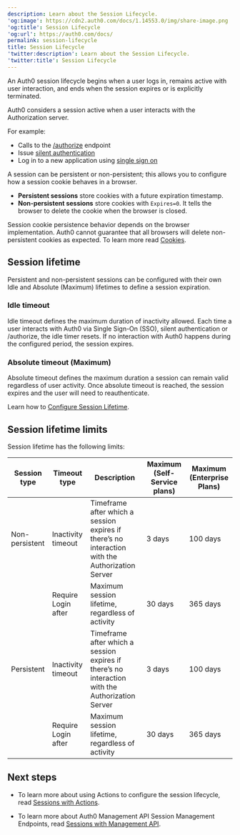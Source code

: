 ```yaml
---
description: Learn about the Session Lifecycle.
'og:image': https://cdn2.auth0.com/docs/1.14553.0/img/share-image.png
'og:title': Session Lifecycle
'og:url': https://auth0.com/docs/
permalink: session-lifecycle
title: Session Lifecycle
'twitter:description': Learn about the Session Lifecycle.
'twitter:title': Session Lifecycle
---
```



An Auth0 session lifecycle begins when a user logs in, remains active with user interaction, and ends when the session expires or is explicitly terminated. 

Auth0 considers a session active when a user interacts with the Authorization server. 

For example:

* Calls to the [/authorize](/docs/api/authentication/authorization-code-flow/authorize-application) endpoint 
* Issue [silent authentication](/docs/authenticate/login/configure-silent-authentication)
* Log in to a new application using [single sign on](/docs/authenticate/single-sign-on)

A session can be persistent or non-persistent; this allows you to configure how a session cookie behaves in a browser. 

* **Persistent sessions** store cookies with a future expiration timestamp.
* **Non-persistent sessions** store cookies with `Expires=0`. It tells the browser to delete the cookie when the browser is closed.

<Callout icon="file-lines" color="#0EA5E9" iconType="regular">

Session cookie persistence behavior depends on the browser implementation. Auth0 cannot guarantee that all browsers will delete non-persistent cookies as expected.
To learn more read [Cookies](https://auth0.com/docs/manage-users/cookies).

</Callout>


## Session lifetime

Persistent and non-persistent sessions can be configured with their own Idle and Absolute (Maximum) lifetimes to define a session expiration.

### Idle timeout

Idle timeout defines the maximum duration of inactivity allowed. Each time a user interacts with Auth0 via Single Sign-On (SSO), silent authentication or /authorize, the idle timer resets. If no interaction with Auth0 happens during the configured period, the session expires.

### Absolute timeout (Maximum)

Absolute timeout defines the maximum duration a session can remain valid regardless of user activity. Once absolute timeout is reached, the session expires and the user will need to reauthenticate.

Learn how to [Configure Session Lifetime](/docs/manage-users/sessions/configure-session-lifetime).

## Session lifetime limits

Session lifetime has the following limits:

<table class="table"><thead>
<tr>
<th><strong>Session type</strong></th>
<th><strong>Timeout type</strong></th>
<th><strong>Description</strong></th>
<th><strong>Maximum (Self-Service plans)</strong></th>
<th><strong>Maximum (Enterprise Plans)</strong></th>
</tr>
</thead>
<tbody>
<tr>
<td>Non-persistent</td>
<td>Inactivity timeout</td>
<td>Timeframe after which a session expires if there’s no interaction with the Authorization Server</td>
<td>3 days</td>
<td>100 days</td>
</tr>
<tr>
<td></td>
<td>Require Login after</td>
<td>Maximum session lifetime, regardless of activity</td>
<td>30 days</td>
<td>365 days</td>
</tr>
<tr>
<td>Persistent</td>
<td>Inactivity timeout</td>
<td>Timeframe after which a session expires if there’s no interaction with the Authorization Server</td>
<td>3 days</td>
<td>100 days</td>
</tr>
<tr>
<td></td>
<td>Require Login after</td>
<td>Maximum session lifetime, regardless of activity</td>
<td>30 days</td>
<td>365 days</td>
</tr>
</tbody>
</table>

## Next steps

* To learn more about using Actions to configure the session lifecycle, read [Sessions with Actions](/docs/manage-users/sessions/manage-sessions-actions).

* To learn more about Auth0 Management API Session Management Endpoints, read [Sessions with Management API](docs/manage-users/sessions/manage-user-sessions-with-auth0-management-api).
